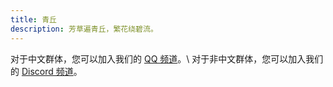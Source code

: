 ```yaml
---
title: 青丘
description: 芳草遍青丘，繁花绕碧流。
---
```



<Card title="加入频道" icon="comment">
      对于中文群体，您可以加入我们的 <a href="https://pd.qq.com/s/1vbkit4bj">QQ 频道</a>。\
      对于非中文群体，您可以加入我们的 <a href="https://discord.gg/z974WwPEJt">Discord 频道</a>。
</Card>
<CardGrid>
  <LinkCard
    title="LunarFox 整合包"
    description="LunarFox 是一个性能整合包，带有生活质量提升模组和 OptiFine 替代方案。该整合包包括一些开箱即用的模组配置和良好的性能配置。"
    href="/lunarfox"
  />
  <LinkCard
    title="StarFox 整合包"
    description="一个简单的性能整合包。它是 LunarFox 的基础。"
    href="https://github.com/OrzMiku/starfox"
  />
</CardGrid>
